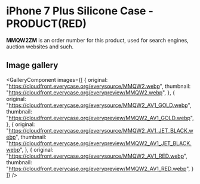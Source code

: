 
# iPhone 7 Plus Silicone Case - PRODUCT(RED)

<Callout type='info' emoji='👉🏻'>**MMQW2ZM** is an order number for this product, used for search engines, auction websites and such.</Callout>

## Image gallery

<GalleryComponent
    images={[
      {
        original: "https://cloudfront.everycase.org/everysource/MMQW2.webp",
        thumbnail: "https://cloudfront.everycase.org/everypreview/MMQW2.webp",
      },
      {
        original: "https://cloudfront.everycase.org/everysource/MMQW2_AV1_GOLD.webp",
        thumbnail: "https://cloudfront.everycase.org/everypreview/MMQW2_AV1_GOLD.webp",
      },
      {
        original: "https://cloudfront.everycase.org/everysource/MMQW2_AV1_JET_BLACK.webp",
        thumbnail: "https://cloudfront.everycase.org/everypreview/MMQW2_AV1_JET_BLACK.webp",
      },
      {
        original: "https://cloudfront.everycase.org/everysource/MMQW2_AV1_RED.webp",
        thumbnail: "https://cloudfront.everycase.org/everypreview/MMQW2_AV1_RED.webp",
      }
    ]}
  />
